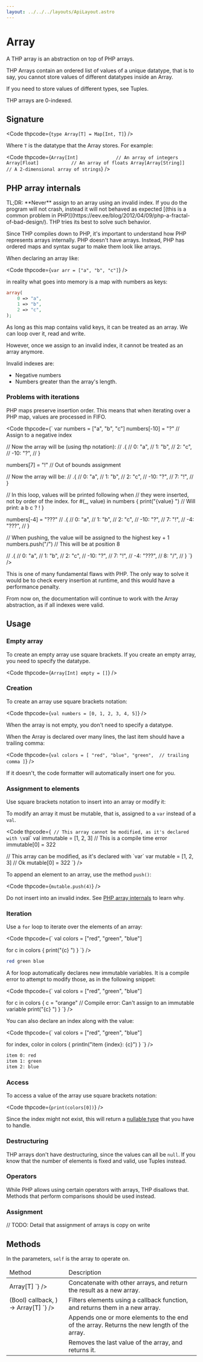 ```yaml
---
layout: ../../../layouts/ApiLayout.astro
---
```


# Array

A THP array is an abstraction on top of PHP arrays.

THP Arrays contain an ordered list of values of a unique datatype, that is to say,
you cannot store values of different datatypes inside an Array.

If you need to store values of different types, see Tuples.

THP arrays are 0-indexed.

## Signature

<Code thpcode={`
type Array[T] = Map[Int, T]
`} />

Where `T` is the datatype that the Array stores. For example:

<Code thpcode={`
Array[Int]              // An array of integers
Array[Float]            // An array of floats
Array[Array[String]]    // A 2-dimensional array of strings
`} />

## PHP array internals

<Warning>
TL;DR: **Never** assign to an array using an invalid index. If you do
the program will not crash, instead it will not behaved as expected
[(this is a common problem in PHP)](https://eev.ee/blog/2012/04/09/php-a-fractal-of-bad-design/).
THP tries its best to solve such behavior.
</Warning>


Since THP compiles down to PHP, it's important to understand how PHP
represents arrays internally.
PHP doesn't have arrays. Instead, PHP has ordered maps and syntax sugar
to make them look like arrays.

When declaring an array like:

<Code thpcode={`
var arr = ["a", "b", "c"]
`} />

in reality what goes into memory is a map with numbers as keys:

```php
array(
    0 => "a",
    1 => "b",
    2 => "c",
);
```

As long as this map contains valid keys, it can be treated as an array.
We can loop over it, read and write.

However, once we assign to an invalid index, it cannot be treated as an array anymore.

Invalid indexes are:

- Negative numbers
- Numbers greater than the array's length.

### Problems with iterations

PHP maps preserve insertion order. This means that when iterating over
a PHP map, values are processed in FIFO.

<Code thpcode={`
var numbers = ["a", "b", "c"]
numbers[-10] = "?"    // Assign to a negative index

// Now the array will be (using thp notation):
// .{
//     0: "a",
//     1: "b",
//     2: "c",
//   -10: "?",
// }

numbers[7] = "!"    // Out of bounds assignment

// Now the array will be:
// .{
//     0: "a",
//     1: "b",
//     2: "c",
//   -10: "?",
//     7: "!",
// }

// In this loop, values will be printed following when
// they were inserted, not by order of the index.
for #(_, value) in numbers
{
    print("{value} ")   // Will print: a b c ? !
}

numbers[-4] = "???"
// .{
//     0: "a",
//     1: "b",
//     2: "c",
//   -10: "?",
//     7: "!",
//    -4: "???",
// }

// When pushing, the value will be assigned to the highest key + 1
numbers.push("/")   // This will be at position 8

// .{
//     0: "a",
//     1: "b",
//     2: "c",
//   -10: "?",
//     7: "!",
//    -4: "???",
//     8: "/",
// }
`} />

This is one of many fundamental flaws with PHP. The only way to solve it
would be to check every insertion at runtime, and this would have a
performance penalty.


From now on, the documentation will continue to work with the Array
abstraction, as if all indexes were valid.



## Usage

### Empty array

To create an empty array use square brackets.
If you create an empty array, you need to specify the datatype.

<Code thpcode={`
Array[Int] empty = []
`} />


### Creation

To create an array use square brackets notation:

<Code thpcode={`
val numbers = [0, 1, 2, 3, 4, 5]
`} />

When the array is not empty, you don't need to specify a datatype.

When the Array is declared over many lines, the last
item should have a trailing comma:

<Code thpcode={`
val colors = [
    "red",
    "blue",
    "green",  // trailing comma
]
`} />

If it doesn't, the code formatter will automatically
insert one for you.

### Assignment to elements

Use square brackets notation to insert into an array or modify it:

To modify an array it must be mutable, that is, assigned to a `var`
instead of a `val`.

<Code thpcode={`
// This array cannot be modified, as it's declared with \`val\`
val immutable = [1, 2, 3]
// This is a compile time error
immutable[0] = 322

// This array can be modified, as it's declared with \`var\`
var mutable = [1, 2, 3]
// Ok
mutable[0] = 322
`} />

To append an element to an array, use the method `push()`:

<Code thpcode={`
mutable.push(4)
`} />

Do not insert into an invalid index. See [PHP array internals](#php-array-internals) to learn why.


### Iteration

Use a `for` loop to iterate over the elements of an array:

<Code thpcode={`
val colors = ["red", "green", "blue"]

for c in colors
{
    print("{c} ")
}
`} />

```sh
red green blue
```

A for loop automatically declares new immutable variables. It is a compile
error to attempt to modify those, as in the following snippet:

<Code thpcode={`
val colors = ["red", "green", "blue"]

for c in colors
{
    c = "orange"    // Compile error: Can't assign to an immutable variable
    print("{c} ")
}
`} />


You can also declare an index along with the value:

<Code thpcode={`
val colors = ["red", "green", "blue"]

for index, color in colors
{
    println("item {index}: {c}")
}
`} />

```sh
item 0: red
item 1: green
item 2: blue
```


### Access

To access a value of the array use square brackets notation:

<Code thpcode={`
print(colors[0])
`} />

Since the index might not exist, this will return a 
[nullable type](/learn/error-handling/null/) that you have to handle.


### Destructuring

THP arrays don't have destructuring, since the values can all be `null`.
If you know that the number of elements is fixed and valid, use Tuples instead.


### Operators

While PHP allows using certain operators with arrays, THP disallows that.
Methods that perform comparisons should be used instead.


### Assignment

// TODO: Detail that assignment of arrays is copy on write


## Methods

In the parameters, <code class="token keyword">self</code> is the array to operate on.


<table class="table-fixed w-full border-collapse border-2 dark:border-zinc-900 border-stone-400">
    <thead>
        <td class="p-2">Method</td>
        <td class="py-2">Description</td>
    </thead>
    <tbody>
        <tr class="dark:odd:bg-zinc-900 odd:bg-stone-200">
            <td class="px-2">
                <CodeMin href="./concat" thpcode={`
                    fun concat[T](
                        self,
                        Array[T]... arrays,
                    ) -> Array[T]
                `} />
            </td>
            <td>
                Concatenate with other arrays, and return the result
                as a new array.
            </td>
        </tr>
        <tr class="dark:odd:bg-zinc-900 odd:bg-stone-200">
            <td class="px-2">
                <CodeMin thpcode={`
                fun filter[T](
                    self,
                    (T) -> (Bool) callback,
                ) -> Array[T]
                `} />
            </td>
            <td>
                Filters elements using a callback function, and returns
                them in a new array.
            </td>
        </tr>
        <tr class="dark:odd:bg-zinc-900 odd:bg-stone-200">
            <td class="px-2">
                <CodeMin thpcode="fun push[T](self, T... elements) -> Int" />
            </td>
            <td>
                Appends one or more elements to the end of the array.
                Returns the new length of the array.
            </td>
        </tr>
        <tr class="dark:odd:bg-zinc-900 odd:bg-stone-200">
            <td class="px-2">
                <CodeMin thpcode="fun pop[T](self) -> T" />
            </td>
            <td>
                Removes the last value of the array, and returns it.
            </td>
        </tr>
    </tbody>
</table>


